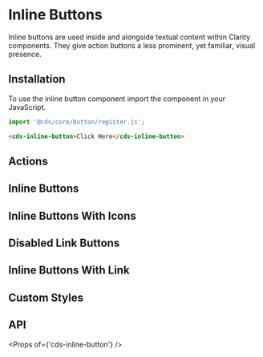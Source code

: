
<Meta title="Components/Inline Button/Getting Started" />

# Inline Buttons

Inline buttons are used inside and alongside textual content within Clarity components. They give action buttons a less prominent, yet familiar, visual presence.

## Installation

To use the inline button component import the component in your JavaScript.

```typescript
import '@cds/core/button/register.js';
```

```html
<cds-inline-button>Click Here</cds-inline-button>
```

## Actions

<Preview>
  <Story id="components-inline-button-stories--actions" />
</Preview>

## Inline Buttons

<Preview>
  <Story id="components-inline-button-stories--various" />
</Preview>

## Inline Buttons With Icons

<Preview>
  <Story id="components-inline-button-stories--with-icons" />
</Preview>

## Disabled Link Buttons

<Preview>
  <Story id="components-inline-button-stories--disabled-inline-button" />
</Preview>

## Inline Buttons With Link

<Preview>
  <Story id="components-inline-button-stories--inline-button-links" />
</Preview>

## Custom Styles

<Preview>
  <Story id="components-inline-button-stories--custom-styles" />
</Preview>

## API

<Props of={'cds-inline-button'} />
